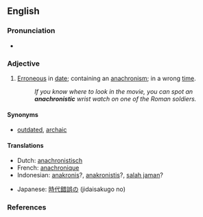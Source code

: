==English==

===Pronunciation===
*{{audio|en-us-anachronistic.ogg|Audio (US)}}

===Adjective===
{{en-adj}}

# [[erroneous|Erroneous]] in [[date]]; containing an [[anachronism]]; in a wrong [[time]].
#:''If you know where to look in the movie, you can spot an '''anachronistic''' wrist watch on one of the Roman soldiers.''

====Synonyms====
*[[outdated]], [[archaic]]

====Translations====
{{top}}
*Dutch: [[anachronistisch]]
*French: [[anachronique]]
*Indonesian: [[anakronis]]?, [[anakronistis]]?, [[salah jaman]]?
{{mid}}
*Japanese: [[時代錯誤の]] (jidaisakugo no)
{{bottom}}

===References===
{{R:Century 1911}}
{{R:Webster 1913}}